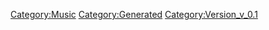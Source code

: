 {{Music
 |Name=涙目爆発音
 |ID=71
 |Cov=69
 |Cd=16
 |Nam=69
 |Div=69
 |Ma=2
 |SerieId=1
 |SerieLogoId=1
 |WavId=69
 |VariationId=0
 |Dsc=69
 |Strt=10
 |ValkyrieBattle=1
 |ValkyrieIntro=1
 |ValkyrieIntroSky=1
 |DivaSolo=1
 |DivaMulti=3
 |Exp=2
 |OfficialName=涙目爆発音
 |VocalName=ワルキューレ　カナメΔ安野希世乃<br />レイナΔ東山奈央　マキナΔ西田望見
 |Description=作品：マクロスΔ<br /><br />歌手：ワルキューレ<br />　　　カナメΔ安野希世乃　レイナΔ東山奈央<br />　　　マキナΔ西田望見<br /><br />作詞：堂島孝平<br />作曲：堂島孝平
 |StoryTitle=「私たちの歌は、届かなかった」
 |StoryDesc=カナメとレイナの2人に第1回オーディションを通った<br />マキナを含む3人が加わり始動したワルキューレ。<br /><br />彼女たちは何度も戦場に出向いたが、初めは<br />力を発揮できず失敗続きだった。それでも彼女たち<br />は歌い続け、やがて唯一無二の存在に成長していく。
 |BuyURL=https://recochoku.jp/song/S1003536999/
 |BannerId=4
 |AnmStoreURL=https://anime.dmkt-sp.jp/animestore/ci_pc?workId=20867
}}
[[Category:Music]]
[[Category:Generated]]
[[Category:Version_v_0.1]]
